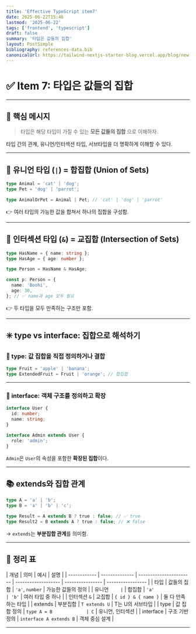 ```yaml
---
title: 'Effective TypeScript item7'
date: 2025-06-22T15:46
lastmod: '2025-06-22'
tags: ['frontend', 'typescript']
draft: false
summary: '타입은 값들의 집합'
layout: PostSimple
bibliography: references-data.bib
canonicalUrl: https://tailwind-nextjs-starter-blog.vercel.app/blog/new-features-in-v1/
---
```


# ✅ Item 7: 타입은 값들의 집합

---

## 🎯 핵심 메시지

> 타입은 해당 타입이 가질 수 있는 **모든 값들의 집합** 으로 이해하자.

타입 간의 관계, 유니언/인터섹션 타입, 서브타입을 더 명확하게 이해할 수 있다.

---

## 🔶 유니언 타입 (`|`) = **합집합 (Union of Sets)**

```ts
type Animal = 'cat' | 'dog';
type Pet = 'dog' | 'parrot';

type AnimalOrPet = Animal | Pet; // 'cat' | 'dog' | 'parrot'
```

👉 여러 타입의 가능한 값을 합쳐서 하나의 집합을 구성함.

---

## 🔷 인터섹션 타입 (`&`) = **교집합 (Intersection of Sets)**

```ts
type HasName = { name: string };
type HasAge = { age: number };

type Person = HasName & HasAge;

const p: Person = {
  name: 'Boohi',
  age: 30,
}; // ✅ name과 age 모두 필요
```

👉 두 타입을 모두 만족하는 구조만 포함.

---

## ✳️ type vs interface: 집합으로 해석하기

### 🔶 type: 값 집합을 직접 정의하거나 결합

```ts
type Fruit = 'apple' | 'banana';
type ExtendedFruit = Fruit | 'orange'; // 합집합
```

---

### 🔷 interface: 객체 구조를 정의하고 확장

```ts
interface User {
  id: number;
  name: string;
}

interface Admin extends User {
  role: 'admin';
}
```

`Admin`은 `User`의 속성을 포함한 **확장된 집합**이다.

---

## 📚 extends와 집합 관계

```ts
type A = 'a' | 'b';
type B = 'a' | 'b' | 'c';

type Result = A extends B ? true : false; // ✅ true
type Result2 = B extends A ? true : false; // ❌ false
```

→ `extends`는 **부분집합 관계**를 의미함.

---

## 🧩 정리 표

| 개념         | 의미           | 예시                    | 설명                |
| ------------ | -------------- | ----------------------- | ------------------- | ---------------- | ----------------- |
| 타입         | 값들의 집합    | `'a'`, `number`         | 가능한 값들의 정의  |
| 유니언 `     | `              | 합집합                  | `'a'                | 'b'`             | 여러 타입 중 하나 |
| 인터섹션 `&` | 교집합         | `{ id } & { name }`     | 둘 다 만족하는 타입 |
| extends      | 부분집합       | `T extends U`           | T는 U의 서브타입    |
| type         | 값 집합 정의   | `type A = B             | C`                  | 유니언, 인터섹션 |
| interface    | 구조 기반 정의 | `interface A extends B` | 객체 중심 설계      |

---
